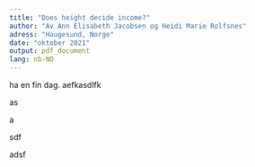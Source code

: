 ```yaml
---
title: "Does height decide income?"
author: "Av Ann Elisabeth Jacobsen og Heidi Marie Rolfsnes"
adress: "Haugesund, Norge"
date: "oktober 2021"
output: pdf_document
lang: nb-NO
---
```


ha en fin dag. aefkasdlfk

as

a

sdf

adsf
